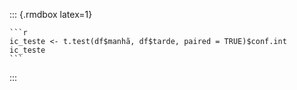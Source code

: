 
   ::: {.rmdbox latex=1}
   
    ```r
    ic_teste <- t.test(df$manhã, df$tarde, paired = TRUE)$conf.int
    ic_teste
    ```

   :::
